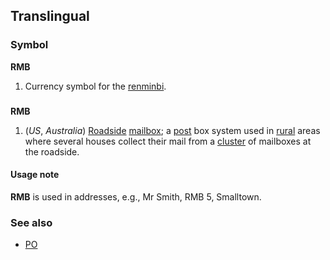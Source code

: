 ==Translingual==
===Symbol===
'''RMB'''

#Currency symbol for the [[renminbi]].

==={{initialism}}===
'''RMB'''
#(''US'', ''Australia'') [[Roadside]] [[mailbox]]; a [[post]] box system used in [[rural]] areas where several houses collect their mail from a [[cluster]] of mailboxes at the roadside.

====Usage note====
'''RMB''' is used in addresses, e.g., Mr Smith, RMB 5, Smalltown.

===See also===
*[[PO]]<!--Post Office (box)-->